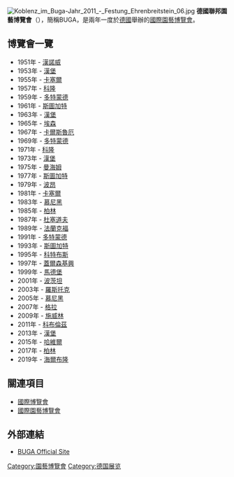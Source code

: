 {{Unreferenced|time=2019-07-07}}
[[File:Koblenz_im_Buga-Jahr_2011_-_Festung_Ehrenbreitstein_06.jpg|thumb]]
'''德國聯邦園藝博覽會'''（{{lang-de|Bundesgartenschau}}），簡稱BUGA，是兩年一度於[[德國|德國]]舉辦的[[國際園藝博覽會|國際園藝博覽會]]。

== 博覽會一覽 ==
*1951年 - [[漢諾威|漢諾威]]
*1953年 - [[漢堡|漢堡]]
*1955年 - [[卡塞爾|卡塞爾]]
*1957年 - [[科隆|科隆]]
*1959年 - [[多特蒙德|多特蒙德]]
*1961年 - [[斯圖加特|斯圖加特]]
*1963年 - [[漢堡|漢堡]]
*1965年 - [[埃森|埃森]]
*1967年 - [[卡爾斯魯厄|卡爾斯魯厄]]
*1969年 - [[多特蒙德|多特蒙德]]
*1971年 - [[科隆|科隆]]
*1973年 - [[漢堡|漢堡]]
*1975年 - [[曼海姆|曼海姆]]
*1977年 - [[斯圖加特|斯圖加特]]
*1979年 - [[波昂|波昂]]
*1981年 - [[卡塞爾|卡塞爾]]
*1983年 - [[慕尼黑|慕尼黑]]
*1985年 - [[柏林|柏林]]
*1987年 - [[杜塞道夫|杜塞道夫]]
*1989年 - [[法蘭克福|法蘭克福]]
*1991年 - [[多特蒙德|多特蒙德]]
*1993年 - [[斯圖加特|斯圖加特]]
*1995年 - [[科特布斯|科特布斯]]
*1997年 - [[蓋爾森基興|蓋爾森基興]]
*1999年 - [[馬德堡|馬德堡]]
*2001年 - [[波茨坦|波茨坦]]
*2003年 - [[羅斯托克|羅斯托克]]
*2005年 - [[慕尼黑|慕尼黑]]
*2007年 - [[格拉|格拉]]
*2009年 - [[施威林|施威林]]
*2011年 - [[科布倫茲|科布倫茲]]
*2013年 - [[漢堡|漢堡]]
*2015年 - [[哈維爾|哈維爾]]
*2017年 - [[柏林|柏林]]
*2019年 - [[海爾布隆|海爾布隆]]

== 關連項目 ==
*[[國際博覽會|國際博覽會]]
*[[國際園藝博覽會|國際園藝博覽會]]

== 外部連結 ==
{{Commonscat|Bundesgartenschau}}
*[http://www.bundesgartenschau.de BUGA Official Site] {{Wayback|url=http://www.bundesgartenschau.de/ |date=20200818064343 }} {{de}}

{{Authority control}}
{{DEFAULTSORT:Bundesgartenschau}}
[[Category:園藝博覽會|Category:園藝博覽會]]
[[Category:德国展览|Category:德国展览]]
{{Horticulture-stub}}
{{Germany-stub}}
